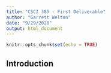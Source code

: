 ```yaml
---
title: "CSCI 385 - First Deliverable"
author: "Garrett Welton"
date: "9/29/2020"
output: html_document
---
```


```r
knitr::opts_chunk$set(echo = TRUE)
```

## Introduction